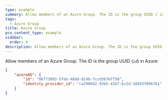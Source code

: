 ```yaml
---
type: example
summary: Allow members of an Azure Group. The ID is the group UUID (`id`) in Azure.
tags:
  - Azure Group
title: Azure Group
pcx_content_type: example
sidebar:
  order: 4
description: Allow members of an Azure Group. The ID is the group UUID (`id`) in Azure.
---
```


Allow members of an Azure Group. The ID is the group UUID (_`id`_) in Azure:

```json
{
	"azureAD": {
		"id": "86773093-5feb-48dd-814b-7ccd3676ff50",
		"identity_provider_id": "ca298b82-93b5-41bf-bc2d-10493f09b761"
	}
}
```
